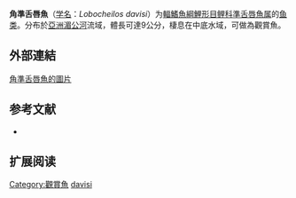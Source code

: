 {{Speciesbox
| name = 角準舌唇魚
| status = NE
| status_system = IUCN3.1
| image = 
| genus = Lobocheilos
| species = davisi
| authority = [[Fowler|Fowler]], 1937
| synonyms = *''''<br /><small>Fowler, 1937</small>''<br /><small>Fowler, 1937</small>
*''Tylognathus davisi,''<br /><small>Fowler, 1937</small>
}}

'''角準舌唇魚'''（[[学名|学名]]：''Lobocheilos davisi''）为[[輻鰭魚綱|輻鰭魚綱]][[鯉形目|鯉形目]][[鲤科|鲤科]][[準舌唇魚属|準舌唇魚属]]的[[鱼类|鱼类]]。分布於[[亞洲|亞洲]][[湄公河|湄公河]]流域，體長可達9公分，棲息在中底水域，可做為觀賞魚。
==外部連結==
[http://fishbase.org/Photos/ThumbnailsSummary.php?ID=27154 角準舌唇魚的圖片] {{Wayback|url=http://fishbase.org/Photos/ThumbnailsSummary.php?ID=27154 |date=20181005104004 }}
== 参考文献 ==
*{{FishBase_species|genus=Lobocheilos|species=davisi|year=2011|month=12}}

== 扩展阅读 ==
{{refbegin}}
{{wikispecies-inline|Lobocheilos |角準舌唇魚}}
{{refend}}
{{Taxonbar|from=Q3760912}}

[[Category:觀賞魚|Category:觀賞魚]]
[[Category:準舌唇魚属|davisi]]


{{鯉形目小作品}}